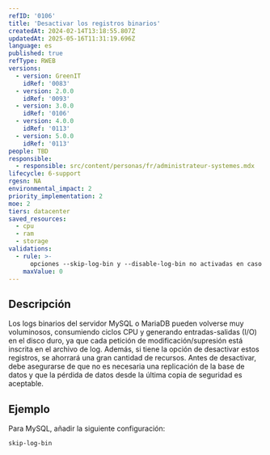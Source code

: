 ```yaml
---
refID: '0106'
title: 'Desactivar los registros binarios'
createdAt: 2024-02-14T13:18:55.807Z
updatedAt: 2025-05-16T11:31:19.696Z
language: es
published: true
refType: RWEB
versions:
  - version: GreenIT
    idRef: '0083'
  - version: 2.0.0
    idRef: '0093'
  - version: 3.0.0
    idRef: '0106'
  - version: 4.0.0
    idRef: '0113'
  - version: 5.0.0
    idRef: '0113'
people: TBD
responsible:
  - responsible: src/content/personas/fr/administrateur-systemes.mdx
lifecycle: 6-support
rgesn: NA
environmental_impact: 2
priority_implementation: 2
moe: 2
tiers: datacenter
saved_resources:
  - cpu
  - ram
  - storage
validations:
  - rule: >-
      opciones --skip-log-bin y --disable-log-bin no activadas en caso de que los logs binarios no sean útiles
    maxValue: 0
---
```


## Descripción

Los logs binarios del servidor MySQL o MariaDB pueden volverse muy voluminosos, consumiendo ciclos CPU y generando entradas-salidas (I/O) en el disco duro, ya que cada petición de modificación/supresión está inscrita en el archivo de log. Además, si tiene la opción de desactivar estos registros, se ahorrará una gran cantidad de recursos.
Antes de desactivar, debe asegurarse de que no es necesaria una replicación de la base de datos y que la pérdida de datos desde la última copia de seguridad es aceptable.

## Ejemplo

Para MySQL, añadir la siguiente configuración:
```
skip-log-bin
```


